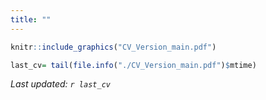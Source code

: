 ```yaml
---
title: ""
---
```


```r

knitr::include_graphics("CV_Version_main.pdf") 


```

```r
last_cv= tail(file.info("./CV_Version_main.pdf")$mtime)
```

*Last updated: `r last_cv`*
